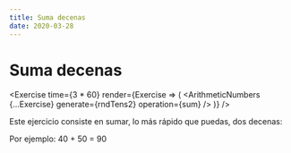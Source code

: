 ```yaml
---
title: Suma decenas
date: 2020-03-28
---
```



# Suma decenas

<Exercise
  time={3 * 60}
  render={Exercise => (
    <ArithmeticNumbers {...Exercise} generate={rndTens2} operation={sum} />
  )}
/>

Este ejercicio consiste en sumar, lo más rápido que puedas, dos decenas:

Por ejemplo: 40 + 50 = 90
